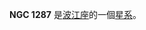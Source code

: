 {{NGCInfoBox|NGCID=NGC 1287|發現者=弗里德里希·威廉·赫歇爾|發現日期=1784年9月20日|其他編號=KUG 0316-029|曆元=J2000.0|赤經=3時18分33.3秒
|赤緯=-2°43'50"|星座=波江座|星體=星系|星等=13.9|表面亮度=13.1|藍等=14.8}}

'''NGC 1287''' 是[[波江座|波江座]]的一個[[星系|星系]]。

{{NGCReference|1287}}
{{Catalogs|NGC=1287}}